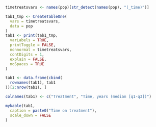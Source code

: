 ```r

timetreatsvars <- names(pop)[str_detect(names(pop), "(_time)")]

tab1_tmp <- CreateTableOne(
  vars = timetreatsvars,
  data = pop
)
tab1 <- print(tab1_tmp,
  varLabels = TRUE,
  printToggle = FALSE,
  nonnormal = timetreatsvars,
  contDigits = 1,
  explain = FALSE,
  noSpaces = TRUE
)

tab1 <- data.frame(cbind(
  rownames(tab1), tab1
))[2:nrow(tab1), ]

colnames(tab1) <- c("Treatment", "Time, years (median [q1-q3])")

mykable(tab1,
  caption = paste0("Time on treatment"),
  scale_down = FALSE
)
```
